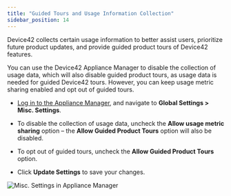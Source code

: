 ```yaml
---
title: "Guided Tours and Usage Information Collection"
sidebar_position: 14
---
```


Device42 collects certain usage information to better assist users, prioritize future product updates, and provide guided product tours of Device42 features.

You can use the Device42 Appliance Manager to disable the collection of usage data, which will also disable guided product tours, as usage data is needed for guided Device42 tours. However, you can keep usage metric sharing enabled and opt out of guided tours.

- [Log in to the Appliance Manager](device42-appliance-manager-login.mdx), and navigate to **Global Settings > Misc. Settings**.

- To disable the collection of usage data, uncheck the **Allow usage metric sharing** option – the **Allow Guided Product Tours** option will also be disabled.
- To opt out of guided tours, uncheck the **Allow Guided Product Tours** option.
- Click **Update Settings** to save your changes.

![Misc. Settings in Appliance Manager](/assets/images/pendo-guided-tours-and-usage-information-collection/misc-settings-appliance-manager.png)
